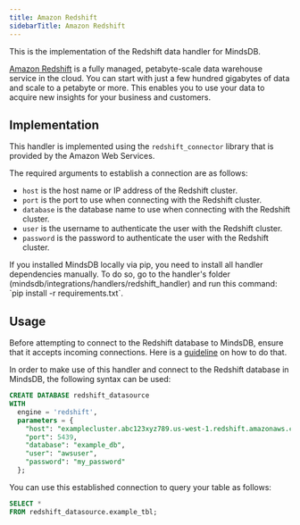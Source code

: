 ```yaml
---
title: Amazon Redshift
sidebarTitle: Amazon Redshift
---
```


This is the implementation of the Redshift data handler for MindsDB.

[Amazon Redshift](https://docs.aws.amazon.com/redshift/latest/mgmt/welcome.html) is a fully managed, petabyte-scale data warehouse service in the cloud. You can start with just a few hundred gigabytes of data and scale to a petabyte or more. This enables you to use your data to acquire new insights for your business and customers.

## Implementation

This handler is implemented using the `redshift_connector` library that is provided by the Amazon Web Services.

The required arguments to establish a connection are as follows:

* `host` is the host name or IP address of the Redshift cluster.
* `port` is the port to use when connecting with the Redshift cluster.
* `database` is the database name to use when connecting with the Redshift cluster.
* `user` is the username to authenticate the user with the Redshift cluster.
* `password` is the password to authenticate the user with the Redshift cluster.
<Tip>
If you installed MindsDB locally via pip, you need to install all handler dependencies manually. To do so, go to the handler's folder (mindsdb/integrations/handlers/redshift_handler) and run this command: `pip install -r requirements.txt`.
</Tip>

## Usage

Before attempting to connect to the Redshift database to MindsDB, ensure that it accepts incoming connections. Here is a [guideline](https://aws.amazon.com/premiumsupport/knowledge-center/cannot-connect-redshift-cluster) on how to do that.

In order to make use of this handler and connect to the Redshift database in MindsDB, the following syntax can be used:

```sql
CREATE DATABASE redshift_datasource
WITH
  engine = 'redshift',
  parameters = {
    "host": "examplecluster.abc123xyz789.us-west-1.redshift.amazonaws.com",
    "port": 5439,
    "database": "example_db",
    "user": "awsuser",
    "password": "my_password"
  };
```

You can use this established connection to query your table as follows:

```sql
SELECT *
FROM redshift_datasource.example_tbl;
```
